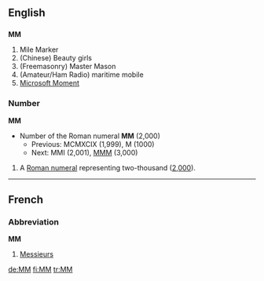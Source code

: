==English==
==={{initialism}}===
'''MM'''
#Mile Marker
#(Chinese) Beauty girls
#(Freemasonry) Master Mason
#(Amateur/Ham Radio) maritime mobile
#[[Microsoft Moment]]

===Number===
'''MM'''
*Number of the Roman numeral '''MM''' (2,000)
**Previous: MCMXCIX (1,999), M (1000)
**Next: MMI (2,001), [[MMM]] (3,000)

# A [[Roman numeral]] representing two-thousand ([[two thousand|2,000]]).

----

==French==
===Abbreviation===
'''MM'''
# [[Messieurs]]

[[de:MM]]
[[fi:MM]]
[[tr:MM]]